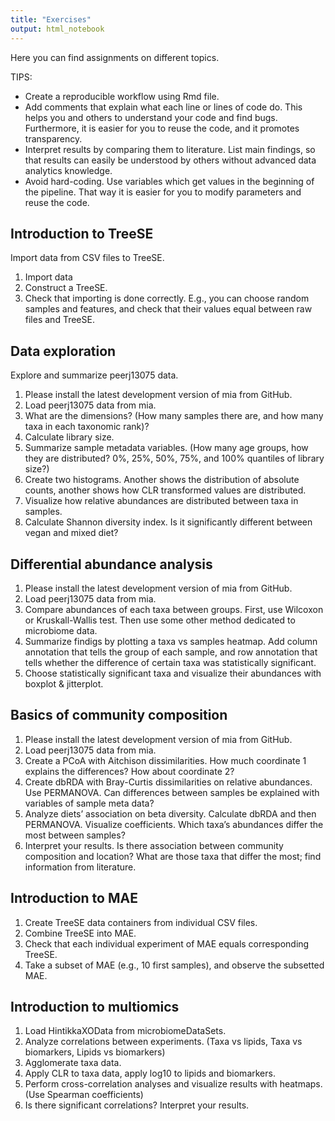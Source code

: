 ```yaml
---
title: "Exercises"
output: html_notebook
---
```


Here you can find assignments on different topics. 

TIPS:

   - Create a reproducible workflow using Rmd file. 
   - Add comments that explain what each line or lines of code do. This helps you and others to understand your code and find bugs. Furthermore, it is easier for you to reuse the code, and it promotes transparency.
   - Interpret results by comparing them to literature. List main findings, so that results can easily be understood by others without advanced data analytics knowledge.
   - Avoid hard-coding. Use variables which get values in the beginning of the pipeline. That way it is easier for you to modify parameters and reuse the code.

## Introduction to TreeSE

Import data from CSV files to TreeSE.

1. Import data
2. Construct a TreeSE.
3. Check that importing is done correctly. E.g., you can choose random samples and features,
and check that their values equal between raw files and TreeSE.

## Data exploration

Explore and summarize peerj13075 data.

1. Please install the latest development version of mia from GitHub.
2. Load peerj13075 data from mia.
3. What are the dimensions? (How many samples there are, and how many taxa in each taxonomic rank)?
4. Calculate library size.
5. Summarize sample metadata variables. (How many age groups, how they are distributed? 0%, 25%, 50%, 75%, and 100% quantiles of library size?)
6. Create two histograms. Another shows the distribution of absolute counts, another shows how CLR transformed values are distributed.
7. Visualize how relative abundances are distributed between taxa in samples.
8. Calculate Shannon diversity index. Is it significantly different between vegan and mixed diet?


## Differential abundance analysis

1. Please install the latest development version of mia from GitHub.
2. Load peerj13075 data from mia.
3. Compare abundances of each taxa between groups. First, use Wilcoxon or Kruskall-Wallis test. Then use some other method dedicated to microbiome data. 
4. Summarize findigs by plotting a taxa vs samples heatmap. Add column annotation that tells the group of each sample, and row annotation that tells whether the difference of certain taxa was statistically significant.
5. Choose statistically significant taxa and visualize their abundances with boxplot & jitterplot.


## Basics of community composition

1. Please install the latest development version of mia from GitHub.
2. Load peerj13075 data from mia.
3. Create a PCoA with Aitchison dissimilarities. How much coordinate 1 explains the differences? How about coordinate 2?
4. Create dbRDA with Bray-Curtis dissimilarities on relative abundances. Use PERMANOVA. Can differences between samples be explained with variables of sample meta data? 
5. Analyze diets' association on beta diversity. Calculate dbRDA and then PERMANOVA. Visualize coefficients. Which taxa's abundances differ the most between samples? 
6. Interpret your results. Is there association between community composition and location? What are those taxa that differ the most; find information from literature.


## Introduction to MAE

1. Create TreeSE data containers from individual CSV files.
2. Combine TreeSE into MAE.
3. Check that each individual experiment of MAE equals corresponding TreeSE.
4. Take a subset of MAE (e.g., 10 first samples), and observe the subsetted MAE.


## Introduction to multiomics

1. Load HintikkaXOData from microbiomeDataSets.
2. Analyze correlations between experiments. (Taxa vs lipids, Taxa vs biomarkers, Lipids vs biomarkers)
3. Agglomerate taxa data.
4. Apply CLR to taxa data, apply log10 to lipids and biomarkers.
5. Perform cross-correlation analyses and visualize results with heatmaps. (Use Spearman coefficients)
6. Is there significant correlations? Interpret your results.

